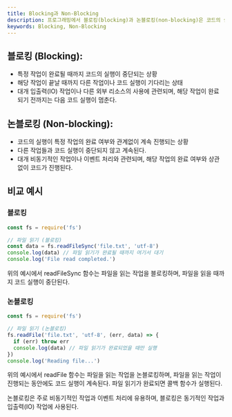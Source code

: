 ```yaml
---
title: Blocking과 Non-Blocking
description: 프로그래밍에서 블로킹(blocking)과 논블로킹(non-blocking)은 코드의 실행과정에서 발생하는 동작 방식을 나타내는 용어이다. 이 둘의 주요 차이점은 어떤 작업이 완료될 때까지 코드의 실행이 멈추느냐 아니냐에 있다.
keywords: Blocking, Non-Blocking
---
```


## 블로킹 (Blocking):

- 특정 작업이 완료될 때까지 코드의 실행이 중단되는 상황
- 해당 작업이 끝날 때까지 다른 작업이나 코드 실행이 기다리는 상태
- 대개 입출력(IO) 작업이나 다른 외부 리소스의 사용에 관련되며, 해당 작업이 완료되기 전까지는 다음 코드 실행이 멈춘다.

## 논블로킹 (Non-blocking):

- 코드의 실행이 특정 작업의 완료 여부와 관계없이 계속 진행되는 상황
- 다른 작업들과 코드 실행이 중단되지 않고 계속된다.
- 대개 비동기적인 작업이나 이벤트 처리와 관련되며, 해당 작업의 완료 여부와 상관없이 코드가 진행된다.

## 비교 예시

### 블로킹

```js
const fs = require('fs')

// 파일 읽기 (블로킹)
const data = fs.readFileSync('file.txt', 'utf-8')
console.log(data) // 파일 읽기가 완료될 때까지 여기서 대기
console.log('File read completed.')
```

위의 예시에서 readFileSync 함수는 파일을 읽는 작업을 블로킹하며, 파일을 읽을 때까지 코드 실행이 중단된다.

### 논블로킹

```js
const fs = require('fs')

// 파일 읽기 (논블로킹)
fs.readFile('file.txt', 'utf-8', (err, data) => {
  if (err) throw err
  console.log(data) // 파일 읽기가 완료되었을 때만 실행
})
console.log('Reading file...')
```

위의 예시에서 readFile 함수는 파일을 읽는 작업을 논블로킹하며, 파일을 읽는 작업이 진행되는 동안에도 코드 실행이 계속된다. 파일 읽기가 완료되면 콜백 함수가 실행된다.

논블로킹은 주로 비동기적인 작업과 이벤트 처리에 유용하며, 블로킹은 동기적인 작업과 입출력(IO) 작업에 사용된다.
